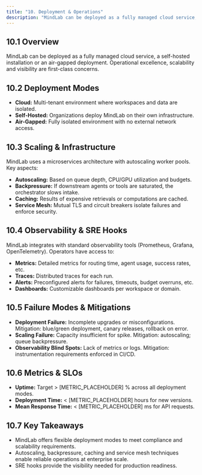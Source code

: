 ```yaml
---
title: "10. Deployment & Operations"
description: "MindLab can be deployed as a fully managed cloud service, a self-hosted installation or an air-gapped deployment."
---
```


## 10.1 Overview

MindLab can be deployed as a fully managed cloud service, a self-hosted installation or an air-gapped deployment. Operational excellence, scalability and visibility are first-class concerns.

## 10.2 Deployment Modes

- **Cloud:** Multi-tenant environment where workspaces and data are isolated.
- **Self-Hosted:** Organizations deploy MindLab on their own infrastructure.
- **Air-Gapped:** Fully isolated environment with no external network access.

## 10.3 Scaling & Infrastructure

MindLab uses a microservices architecture with autoscaling worker pools. Key aspects:

- **Autoscaling:** Based on queue depth, CPU/GPU utilization and budgets.
- **Backpressure:** If downstream agents or tools are saturated, the orchestrator slows intake.
- **Caching:** Results of expensive retrievals or computations are cached.
- **Service Mesh:** Mutual TLS and circuit breakers isolate failures and enforce security.

## 10.4 Observability & SRE Hooks

MindLab integrates with standard observability tools (Prometheus, Grafana, OpenTelemetry). Operators have access to:

- **Metrics:** Detailed metrics for routing time, agent usage, success rates, etc.
- **Traces:** Distributed traces for each run.
- **Alerts:** Preconfigured alerts for failures, timeouts, budget overruns, etc.
- **Dashboards:** Customizable dashboards per workspace or domain.

## 10.5 Failure Modes & Mitigations

- **Deployment Failure:** Incomplete upgrades or misconfigurations. Mitigation: blue/green deployment, canary releases, rollback on error.
- **Scaling Failure:** Capacity insufficient for spike. Mitigation: autoscaling; queue backpressure.
- **Observability Blind Spots:** Lack of metrics or logs. Mitigation: instrumentation requirements enforced in CI/CD.

## 10.6 Metrics & SLOs

- **Uptime:** Target > [METRIC_PLACEHOLDER] % across all deployment modes.
- **Deployment Time:** < [METRIC_PLACEHOLDER] hours for new versions.
- **Mean Response Time:** < [METRIC_PLACEHOLDER] ms for API requests.

## 10.7 Key Takeaways

- MindLab offers flexible deployment modes to meet compliance and scalability requirements.
- Autoscaling, backpressure, caching and service mesh techniques enable reliable operations at enterprise scale.
- SRE hooks provide the visibility needed for production readiness.